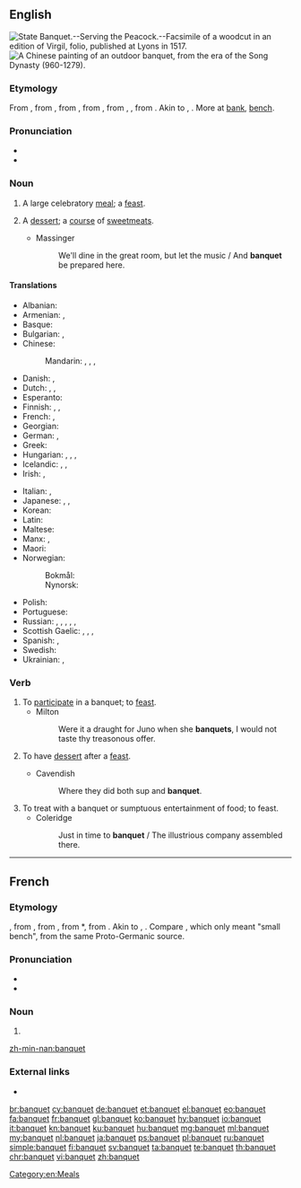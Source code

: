 ==English==
[[Image:State Banquet Serving the Peacock Fac simile of a Woodcut in an edition of Virgil folio published at Lyons in 1517.png|thumb|right|State Banquet.--Serving the Peacock.--Facsimile of a woodcut in an edition of Virgil, folio, published at Lyons in 1517.]]
[[Image:文會圖.jpg|thumb|right|A Chinese painting of an outdoor banquet, from the era of the Song Dynasty (960-1279).]]

===Etymology===
From {{etyl|enm|en}} {{term|banket|||lang=enm}}, from {{etyl|frm|en}} {{term|banquet|||lang=frm}}, from {{etyl|it|en}} {{term|banchetto||light repast between meals, snack eaten on a small bench|lit=a small bench|lang=it}}, from {{term|banco||bench|lang=it}}, from {{etyl|lng|en}} {{m|lng|*bank}}, {{m|lng|*panch||bench}}, from {{etyl|gem-pro|en}} {{m|gem-pro|*bankiz||bench}}. Akin to {{etyl|goh|-}} {{term|bank|bank, banch|bench|lang=goh}}, {{etyl|ang|-}} {{term|benc||bench|lang=ang}}. More at [[bank]], [[bench]].

===Pronunciation===
* {{IPA|/ˈbæŋkwɪt/|lang=en}}
* {{audio|en-us-banquet.ogg|Audio (US)|lang=en}}

===Noun===
{{en-noun}}

# A large celebratory [[meal]]; a [[feast]].
# {{context|archaic|lang=en}} A [[dessert]]; a [[course]] of [[sweetmeat]]s.
#* Massinger
#*: We'll dine in the great room, but let the music / And '''banquet''' be prepared here.

====Translations====
{{trans-top|a large celebratory meal; a feast}}
* Albanian: {{t+|sq|banket}}
* Armenian: {{t|hy|խնջույք|tr=xnǰuyk’}}, {{t|hy|քեֆ|tr=k’ef}}
* Basque: {{t+|eu|oturuntza}}
* Bulgarian: {{t+|bg|банкет|m|tr=bankét}},  {{t+|bg|пир|m|tr=pir}}
* Chinese:
*: Mandarin: {{t|cmn|宴會|sc=Hani}}, {{t+|cmn|宴会|tr=yànhuì|sc=Hani}}, {{t+|cmn|筵席|tr=yánxí|sc=Hani}}, {{t+|cmn|盛宴|tr=shèngyàn|sc=Hani}}
* Danish: {{t+|da|middag}}, {{t|da|banket}}
* Dutch: {{t+|nl|banket|n}}, {{t+|nl|feestmaal|n}}, {{t|nl|feestdis|m}}
* Esperanto: {{t|eo|bankedo}}
* Finnish: {{t|fi|juhla-ateria}}, {{t|fi|banketti}}, {{t|fi|kestit}}
* French: {{t+|fr|banquet|m}}, {{t+|fr|festin|m}}
* Georgian: {{t|ka|ლხინი|tr=lxini|sc=Geor}}
* German: {{t+|de|Festmahl|n}}, {{t+|de|Bankett|n}}
* Greek: {{t+|el|ευωχία|f|tr=evochía|sc=Grek}}
* Hungarian: {{t+|hu|bankett}}, {{t+|hu|díszebéd}}, {{t|hu|díszvacsora}}, {{t+|hu|lakoma}}
* Icelandic: {{t|is|matarveisla|f}}, {{t|is|stórveisla|f}}, {{t|is|fjöldaveisla|f}}
* Irish: {{t|ga|fleá|f}}, {{t|ga|cóisir|f}}
{{trans-mid}}
* Italian: {{t|it|pranzo festivo|m}}, {{t|it|banchetto|m}}
* Japanese: {{t+|ja|宴会|tr=えんかい, enkai|sc=Jpan}}, {{t|ja|饗宴|tr=きょうえん, kyōen|sc=Jpan}}, {{t|ja|バンケット|tr=banketto|sc=Jpan}}
* Korean: {{t+|ko|연회|sc=Kore}}
* Latin: {{t|la|festum}}
* Maltese: {{t|mt|ikla|f}}
* Manx: {{t|gv|cuirrey}}, {{t|gv|fleah}}
* Maori: {{t|mi|kaihaukai}}
* Norwegian:
*: Bokmål: {{t|nb|bankett|m}}
*: Nynorsk: {{t|nn|bankett|m}}
* Polish: {{t|pl|bankiet|m}}
* Portuguese: {{t+|pt|banquete}}
* Russian: {{t+|ru|банкет|m|tr=bankét}},  {{t+|ru|пир|m|tr=pir}}, {{t+|ru|пиршество|n|tr=píršestvo|sc=Cyrl}}, {{t+|ru|пирушка|f|tr=pirúška|sc=Cyrl}}, {{t+|ru|празднество|n|tr=prázdnestvo|sc=Cyrl}}, {{t+|ru|празднование|n|tr=prázdnovanije|sc=Cyrl}}
* Scottish Gaelic: {{t|gd|bangaid|f}}, {{t|gd|cuirm|f}}, {{t|gd|fèisd|f}}, {{t|gd|fleadh|m}}
* Spanish: {{t|es|comida festiva|f}}, {{t+|es|banquete|m}}
* Swedish: {{t+|sv|bankett|c}}
* Ukrainian: {{t+|uk|банке́т|sc=Cyrl}}, {{t|uk|пир|m|sc=Cyrl}}
{{trans-bottom}}

===Verb===
{{en-verb|banquets|banqueting|pres_ptc2=banquetting|banqueted|past2=banquetted}}

# To [[participate]] in a banquet; to [[feast]].
#* Milton
#*: Were it a draught for Juno when she '''banquets''', I would not taste thy treasonous offer.
# {{context|obsolete|lang=en}} To have [[dessert]] after a [[feast]].
#* Cavendish
#*: Where they did both sup and '''banquet'''.
# To treat with a banquet or sumptuous entertainment of food; to feast.
#* Coleridge
#*: Just in time to '''banquet''' / The illustrious company assembled there.

[[Category:en:Meals]]

----

==French==

===Etymology===
{{etyl|frm|fr}} {{term|banquet|||lang=frm}}, from {{etyl|it|fr}} {{term|banchetto||light repast between meals, snack eaten on a small bench|lit=a small bench|lang=it}}, from {{term|banco||bench|lang=it}}, from {{etyl|lng|fr}} *{{term||bank, panch|bench|lang=lng}}, from {{etyl|gem-pro|fr}} {{m|gem-pro|*bankiz||bench}}. Akin to {{etyl|goh|-}} {{term|bank|bank, banch|bench|lang=goh}}, {{etyl|ang|-}} {{term|benc||bench|lang=ang}}. Compare {{etyl|fro|fr}} {{term|banquet|||lang=fro}}, which only meant "small bench", from the same Proto-Germanic source.

===Pronunciation===
* {{audio|Fr-banquet.ogg|audio|lang=fr}}
* {{IPA|/bɑ̃.kɛ/|lang=fr}}

===Noun===
{{fr-noun|m}}

# {{l/en|banquet}}

[[zh-min-nan:banquet]]
===External links===
* {{R:TLFi}}

[[br:banquet]]
[[cy:banquet]]
[[de:banquet]]
[[et:banquet]]
[[el:banquet]]
[[eo:banquet]]
[[fa:banquet]]
[[fr:banquet]]
[[gl:banquet]]
[[ko:banquet]]
[[hy:banquet]]
[[io:banquet]]
[[it:banquet]]
[[kn:banquet]]
[[ku:banquet]]
[[hu:banquet]]
[[mg:banquet]]
[[ml:banquet]]
[[my:banquet]]
[[nl:banquet]]
[[ja:banquet]]
[[ps:banquet]]
[[pl:banquet]]
[[ru:banquet]]
[[simple:banquet]]
[[fi:banquet]]
[[sv:banquet]]
[[ta:banquet]]
[[te:banquet]]
[[th:banquet]]
[[chr:banquet]]
[[vi:banquet]]
[[zh:banquet]]